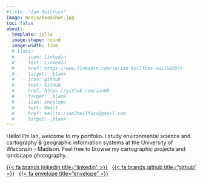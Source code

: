 ```yaml
---
#title: "Ian Beilfuss"
image: media/headshot.jpg
toc: false
about: 
  template: jolla
  image-shape: round
  image-width: 17em
  # links:
  #   - icon: linkedin
  #     text: LinkedIn
  #     href: https://www.linkedin.com/in/ian-beilfuss-9a1150207/
  #     target: _blank
  #   - icon: github
  #     text: GitHub
  #     href: https://github.com/ian88
  #     target: _blank
  #   - icon: envelope
  #     text: Email
  #     href: mailto::ian3beilfuss@gmail.com
  #     target: _blank
---
```


:::: {#bio}
Hello! I'm Ian, welcome to my portfolio. I study environmental science and cartography & geographic information systems at the University of Wisconsin - Madison. Feel free to browse my cartographic projects and landscape photography.

::: {#landing-icons}
[{{< fa brands linkedin title="linkedin" >}}](https://www.linkedin.com/in/ian-beilfuss-9a1150207/){target="_blank"}   [{{< fa brands github title="github" >}}](https://github.com/ian88){target="_blank"}   [{{< fa envelope title="envelope" >}}](mailto::ian3beilfuss@gmail.com)
:::
::::

